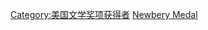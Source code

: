 {{distinguished subcategory|美國兒童文學作家}}

[[Category:美国文学奖项获得者|Category:美国文学奖项获得者]]
[[Category:美國兒童文學作家|Newbery Medal]]